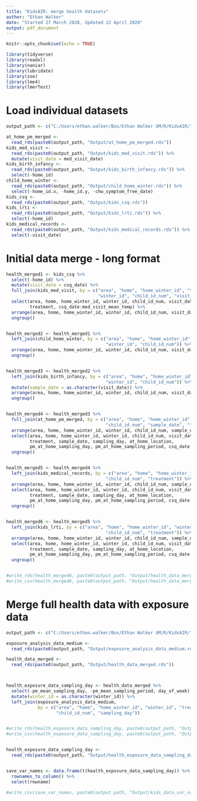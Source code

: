 ```yaml
---
title: "KidsAIR: merge health datasets"
author: "Ethan Walker"
date: "Started 27 March 2020, Updated 22 April 2020"
output: pdf_document
---
```


```r
knitr::opts_chunk$set(echo = TRUE)
```

```r
library(tidyverse)
library(readxl)
library(naniar)
library(lubridate)
library(zoo)
library(lme4)
library(lmerTest)
```

# Load individual datasets
```r
output_path <- c("C:/Users/ethan.walker/Box/Ethan Walker UM/R/KidsAIR/")

at_home_pm_merged <- 
  read_rds(paste0(output_path, "Output/at_home_pm_merged.rds"))
kids_med_visit <- 
  read_rds(paste0(output_path, "Output/kids_med_visit.rds")) %>% 
  mutate(visit_date = med_visit_date) 
kids_birth_infancy <- 
  read_rds(paste0(output_path, "Output/kids_birth_infancy.rds")) %>% 
  select(-home_id)
child_home_winter <- 
  read_rds(paste0(output_path, "Output/child_home_winter.rds")) %>% 
  select(-home_id.x, -home_id.y, -chw_symptom_free_date)
kids_csq <- 
  read_rds(paste0(output_path, "Output/kids_csq.rds"))
kids_lrti <- 
  read_rds(paste0(output_path, "Output/kids_lrti.rds")) %>% 
  select(-home_id)
kids_medical_records <- 
  read_rds(paste0(output_path, "Output/kids_medical_records.rds")) %>% 
  select(-visit_date)
```


# Initial data merge - long format
```r
health_merged1 <- kids_csq %>% 
  select(-home_id) %>% 
  mutate(visit_date = csq_date) %>% 
  full_join(kids_med_visit, by = c("area", "home", "home_winter_id", "treatment",
                                   "winter_id", "child_id_num", "visit_date")) %>% 
  select(area, home, home_winter_id, winter_id, child_id_num, visit_date,
         treatment, csq_date:med_visit_mean_temp) %>% 
  arrange(area, home, home_winter_id, winter_id, child_id_num, visit_date) %>% 
  ungroup()


health_merged2 <- health_merged1 %>% 
  left_join(child_home_winter, by = c("area", "home", "home_winter_id", "treatment",
                                      "winter_id", "child_id_num")) %>% 
  arrange(area, home, home_winter_id, winter_id, child_id_num, visit_date) %>% 
  ungroup()


health_merged3 <- health_merged2 %>% 
  left_join(kids_birth_infancy, by = c("area", "home", "home_winter_id", "treatment",
                                      "winter_id", "child_id_num")) %>% 
  mutate(sample_date = as.character(visit_date)) %>% 
  arrange(area, home, home_winter_id, winter_id, child_id_num, visit_date) %>% 
  ungroup()


health_merged4 <- health_merged3 %>% 
  full_join(at_home_pm_merged, by = c("area", "home", "home_winter_id", "winter_id", 
                                      "child_id_num", "sample_date", "treatment")) %>% 
  arrange(area, home, home_winter_id, winter_id, child_id_num, sample_date) %>% 
  select(area, home, home_winter_id, winter_id, child_id_num, visit_date,
         treatment, sample_date, sampling_day, at_home_location, 
         pm_at_home_sampling_day, pm_at_home_sampling_period, csq_date:at_home) %>% 
  ungroup()


health_merged5 <- health_merged4 %>% 
  left_join(kids_medical_records, by = c("area", "home", "home_winter_id", "winter_id", 
                                      "child_id_num", "treatment")) %>% 
  arrange(area, home, home_winter_id, winter_id, child_id_num, sample_date) %>% 
  select(area, home, home_winter_id, winter_id, child_id_num, visit_date,
         treatment, sample_date, sampling_day, at_home_location, 
         pm_at_home_sampling_day, pm_at_home_sampling_period, csq_date:med_rec_comments) %>% 
  ungroup()


health_merged6 <- health_merged5 %>% 
  left_join(kids_lrti, by = c("area", "home", "home_winter_id", "winter_id", 
                                      "child_id_num", "treatment")) %>% 
  arrange(area, home, home_winter_id, winter_id, child_id_num, sample_date) %>% 
  select(area, home, home_winter_id, winter_id, child_id_num, visit_date,
         treatment, sample_date, sampling_day, at_home_location, 
         pm_at_home_sampling_day, pm_at_home_sampling_period, csq_date:lrti_professional_comments) %>% 
  ungroup() 


#write_rds(health_merged6, paste0(output_path, "Output/health_data_merged.rds"))
#write_csv(health_merged6, paste0(output_path, "Output/health_data_merged.csv"))
```


# Merge full health data with exposure data
```r
output_path <- c("C:/Users/ethan.walker/Box/Ethan Walker UM/R/KidsAIR/")

exposure_analysis_data_medium <- 
  read_rds(paste0(output_path, "Output/exposure_analysis_data_medium.rds")) 

health_data_merged <- 
  read_rds(paste0(output_path, "Output/health_data_merged.rds"))



health_exposure_data_sampling_day <- health_data_merged %>% 
  select(-pm_mean_sampling_day, -pm_mean_sampling_period, day_of_week) %>% 
  mutate(winter_id = as.character(winter_id)) %>% 
  left_join(exposure_analysis_data_medium,
            by = c("area", "home", "home_winter_id", "winter_id", "treatment",
                   "child_id_num", "sampling_day"))


#write_rds(health_exposure_data_sampling_day, paste0(output_path, "Output/health_exposure_data_sampling_day.rds"))
#write_csv(health_exposure_data_sampling_day, paste0(output_path, "Output/health_exposure_data_sampling_day.csv"))


health_exposure_data_sampling_day <- 
  read_rds(paste0(output_path, "Output/health_exposure_data_sampling_day.rds"))


save_var_names <- data.frame(t(health_exposure_data_sampling_day)) %>% 
  rownames_to_column() %>% 
  select(rowname)

#write_csv(save_var_names, paste0(output_path, "Output/kids_data_var_names.csv"))
```

